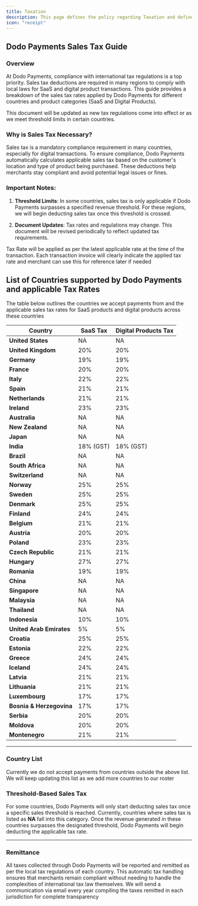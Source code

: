 ```yaml
---
title: Taxation
description: This page defines the policy regarding Taxation and defines the tax rates applicable in every location.
icon: "receipt"
---
```


## **Dodo Payments Sales Tax Guide**

### **Overview**

At Dodo Payments, compliance with international tax regulations is a top priority. Sales tax deductions are required in many regions to comply with local laws for SaaS and digital product transactions. This guide provides a breakdown of the sales tax rates applied by Dodo Payments for different countries and product categories (SaaS and Digital Products).

This document will be updated as new tax regulations come into effect or as we meet threshold limits in certain countries.

### **Why is Sales Tax Necessary?**

Sales tax is a mandatory compliance requirement in many countries, especially for digital transactions. To ensure compliance, Dodo Payments automatically calculates applicable sales tax based on the customer's location and type of product being purchased. These deductions help merchants stay compliant and avoid potential legal issues or fines.

### **Important Notes:**

1. **Threshold Limits**: In some countries, sales tax is only applicable if Dodo Payments surpasses a specified revenue threshold. For these regions, we will begin deducting sales tax once this threshold is crossed.

2. **Document Updates**: Tax rates and regulations may change. This document will be revised periodically to reflect updated tax requirements.

Tax Rate will be applied as per the latest applicable rate at the time of the transaction. Each transaction invoice will clearly indicate the applied tax rate and merchant can use this for reference later if needed

## List of Countries supported by Dodo Payments and applicable Tax Rates

The table below outlines the countries we accept payments from and the applicable sales tax rates for SaaS products and digital products across these countries

| Country                  | SaaS Tax  | Digital Products Tax |
| ------------------------ | --------- | -------------------- |
| **United States**        | NA        | NA                   |
| **United Kingdom**       | 20%       | 20%                  |
| **Germany**              | 19%       | 19%                  |
| **France**               | 20%       | 20%                  |
| **Italy**                | 22%       | 22%                  |
| **Spain**                | 21%       | 21%                  |
| **Netherlands**          | 21%       | 21%                  |
| **Ireland**              | 23%       | 23%                  |
| **Australia**            | NA        | NA                   |
| **New Zealand**          | NA        | NA                   |
| **Japan**                | NA        | NA                   |
| **India**                | 18% (GST) | 18% (GST)            |
| **Brazil**               | NA        | NA                   |
| **South Africa**         | NA        | NA                   |
| **Switzerland**          | NA        | NA                   |
| **Norway**               | 25%       | 25%                  |
| **Sweden**               | 25%       | 25%                  |
| **Denmark**              | 25%       | 25%                  |
| **Finland**              | 24%       | 24%                  |
| **Belgium**              | 21%       | 21%                  |
| **Austria**              | 20%       | 20%                  |
| **Poland**               | 23%       | 23%                  |
| **Czech Republic**       | 21%       | 21%                  |
| **Hungary**              | 27%       | 27%                  |
| **Romania**              | 19%       | 19%                  |
| **China**                | NA        | NA                   |
| **Singapore**            | NA        | NA                   |
| **Malaysia**             | NA        | NA                   |
| **Thailand**             | NA        | NA                   |
| **Indonesia**            | 10%       | 10%                  |
| **United Arab Emirates** | 5%        | 5%                   |
| **Croatia**              | 25%       | 25%                  |
| **Estonia**              | 22%       | 22%                  |
| **Greece**               | 24%       | 24%                  |
| **Iceland**              | 24%       | 24%                  |
| **Latvia**               | 21%       | 21%                  |
| **Lithuania**            | 21%       | 21%                  |
| **Luxembourg**           | 17%       | 17%                  |
| **Bosnia & Herzegovina** | 17%       | 17%                  |
| **Serbia**               | 20%       | 20%                  |
| **Moldova**              | 20%       | 20%                  |
| **Montenegro**           | 21%       | 21%                  |

***

### **Country List**

Currently we do not accept payments from countries outside the above list. We will keep updating this list as we add more countries to our roster

### **Threshold-Based Sales Tax**

For some countries, Dodo Payments will only start deducting sales tax once a specific sales threshold is reached. Currently, countries where sales tax is listed as **NA** fall into this category. Once the revenue generated in these countries surpasses the designated threshold, Dodo Payments will begin deducting the applicable tax rate.

***

### **Remittance**

All taxes collected through Dodo Payments will be reported and remitted as per the local tax regulations of each country. This automatic tax handling ensures that merchants remain compliant without needing to handle the complexities of international tax law themselves. We will send a communication via email every year compiling the taxes remitted in each jurisdiction for complete transparency